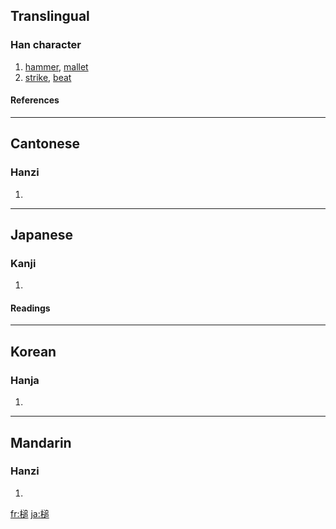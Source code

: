 ==Translingual==
===Han character===
{{Han char|rn=75|rad=木|as=10|sn=14|four=4793<sub>7</sub>|canj=木卜竹口 (DYHR)}}
# [[hammer]], [[mallet]]
# [[strike]], [[beat]]
====References====
{{Han ref|kx=0546.080|dkj=15318|dj=0933.220|hdz=21252.030|uh=69CC|ud=27084|bh=BA6C|bd=47724}}

----
==Cantonese==
===Hanzi===
{{yue-hanzi|jyut=|y=cheui4}}
# {{defn|Cantonese}}

----
==Japanese==
===Kanji===
{{ja-kanji|grade=|rs=木10}}
# {{defn|Japanese}} 
====Readings====
{{ja-readings|on=ツイ (tsui)|kun=[[つち]] (tsuchi)}}

----
==Korean==
===Hanja===
{{ko-hanja|hangeul=[[퇴]], [[추]]|eumhun=|rv=toe, chu|mr=t'oe, ch'u|y=thoy, chwu}}
# {{defn|Korean}}

----
==Mandarin==
===Hanzi===
{{cmn-hanzi|pin=[[chuí]] ([[chui2]])|wg=ch'ui<sup>2</sup>}}
# {{defn|Mandarin}}

[[fr:槌]]
[[ja:槌]]